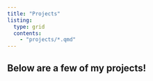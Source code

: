 ```yaml
---
title: "Projects"
listing:
  type: grid
  contents:
    - "projects/*.qmd"
---
```

Below are a few of my projects!
---
